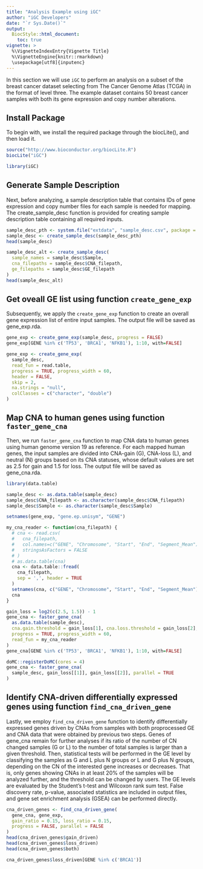 ```yaml
---
title: "Analysis Example using iGC"
author: "iGC Developers"
date: "`r Sys.Date()`"
output:
  BiocStyle::html_document:
    toc: true
vignette: >
  %\VignetteIndexEntry{Vignette Title}
  %\VignetteEngine{knitr::rmarkdown}
  \usepackage[utf8]{inputenc}
---
```


In this section we will use `iGC` to perform an analysis on a subset of the breast cancer dataset selecting from The Cancer Genome Atlas (TCGA) in the format of level three. The example dataset contains 50 breast cancer samples with both its gene expression and copy number alterations.

## Install Package

To begin with, we install the required package through the biocLite(), and then load it.

```r
source("http://www.bioconductor.org/biocLite.R")
biocLite("iGC")
```

```r
library(iGC)
```

## Generate Sample Description

Next, before analyzing, a sample description table that contains IDs of gene expression and copy number files for each sample is needed for mapping. The create_sample_desc function is provided for creating sample description table containing all required inputs. 

```r
sample_desc_pth <- system.file("extdata", "sample_desc.csv", package = "iGC")
sample_desc <- create_sample_desc(sample_desc_pth)
head(sample_desc)
```

```r
sample_desc_alt <- create_sample_desc(
  sample_names = sample_desc$Sample,
  cna_filepaths = sample_desc$CNA_filepath,
  ge_filepaths = sample_desc$GE_filepath
)
head(sample_desc_alt)
```

## Get oveall GE list using function `create_gene_exp`

Subsequently, we apply the `create_gene_exp` function to create an overall gene expression list of entire input samples. The output file will be saved as gene_exp.rda.

```r
gene_exp <- create_gene_exp(sample_desc, progress = FALSE)
gene_exp[GENE %in% c('TP53', 'BRCA1', 'NFKB1'), 1:10, with=FALSE]
```

```r
gene_exp <- create_gene_exp(
  sample_desc,
  read_fun = read.table,
  progress = TRUE, progress_width = 60,
  header = FALSE,
  skip = 2,
  na.strings = "null",
  colClasses = c("character", "double")
)
```

## Map CNA to human genes using function `faster_gene_cna`

Then, we run `faster_gene_cna` function to map CNA data to human genes using human genome version 19 as reference. For each mapped human genes, the input samples are divided into CNA-gain (G), CNA-loss (L), and neutral (N) groups based on its CNA statuses, whose default values are set as 2.5 for gain and 1.5 for loss. The output file will be saved as gene_cna.rda.


```r
library(data.table)

sample_desc <- as.data.table(sample_desc)
sample_desc$CNA_filepath <- as.character(sample_desc$CNA_filepath)
sample_desc$Sample <- as.character(sample_desc$Sample)

setnames(gene_exp, "gene.ep.unisym", "GENE")

```


```r
my_cna_reader <- function(cna_filepath) {
  # cna <- read.csv(
  #   cna_filepath, 
  #   col.names=c("GENE", "Chromosome", "Start", "End", "Segment_Mean"), 
  #   stringsAsFactors = FALSE
  # )
  # as.data.table(cna)
  cna <- data.table::fread(
    cna_filepath,
    sep = ',', header = TRUE
  )
  setnames(cna, c("GENE", "Chromosome", "Start", "End", "Segment_Mean"))
  cna
}

gain_loss = log2(c(2.5, 1.5)) - 1
gene_cna <- faster_gene_cna(
  as.data.table(sample_desc),
  cna.gain.threshold = gain_loss[1], cna.loss.threshold = gain_loss[2],
  progress = TRUE, progress_width = 60,
  read_fun = my_cna_reader
)
gene_cna[GENE %in% c('TP53', 'BRCA1', 'NFKB1'), 1:10, with=FALSE]
```

```r
doMC::registerDoMC(cores = 4)
gene_cna <- faster_gene_cna(
  sample_desc, gain_loss[[1]], gain_loss[[2]], parallel = TRUE
)
```


## Identify CNA-driven differentially expressed genes using function `find_cna_driven_gene`

Lastly, we employ `find_cna_driven_gene` function to identify differentially expressed genes driven by CNAs from samples with both proprocessed GE and CNA data that were obtained by previous two steps. Genes of gene_cna remain for further analyses if its ratio of the number of CN changed samples (G or L) to the number of total samples is larger than a given threshold. Then, statistical tests will be performed in the GE level by classifying the samples as G and L plus N groups or L and G plus N groups, depending on the CN of the interested gene increases or decreases. That is, only genes showing CNAs in at least 20% of the samples will be analyzed further, and the threshold can be changed by users. The GE levels are evaluated by the Student’s t-test and Wilcoxon rank sum test. False discovery rate, p-value, associated statistics are included in output files, and gene set enrichment analysis (GSEA) can be performed directly.

```r
cna_driven_genes <- find_cna_driven_gene(
  gene_cna, gene_exp,
  gain_ratio = 0.15, loss_ratio = 0.15,
  progress = FALSE, parallel = FALSE
)
head(cna_driven_genes$gain_driven)
head(cna_driven_genes$loss_driven)
head(cna_driven_genes$both)
```

```r
cna_driven_genes$loss_driven[GENE %in% c('BRCA1')]
```
